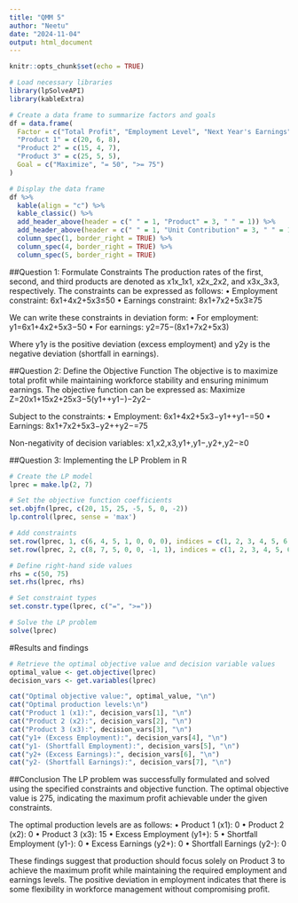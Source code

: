 ---
title: "QMM 5"
author: "Neetu"
date: "2024-11-04"
output: html_document
---

```{r setup, include=FALSE}
knitr::opts_chunk$set(echo = TRUE)
```

```{r}
# Load necessary libraries
library(lpSolveAPI)
library(kableExtra)
```
```{r}
# Create a data frame to summarize factors and goals
df = data.frame(
  Factor = c("Total Profit", "Employment Level", "Next Year's Earnings"),
  "Product 1" = c(20, 6, 8),
  "Product 2" = c(15, 4, 7),
  "Product 3" = c(25, 5, 5),
  Goal = c("Maximize", "= 50", ">= 75")
)

# Display the data frame
df %>%
  kable(align = "c") %>%
  kable_classic() %>%
  add_header_above(header = c(" " = 1, "Product" = 3, " " = 1)) %>%
  add_header_above(header = c(" " = 1, "Unit Contribution" = 3, " " = 1)) %>%
  column_spec(1, border_right = TRUE) %>%
  column_spec(4, border_right = TRUE) %>%
  column_spec(5, border_right = TRUE)
```

##Question 1: Formulate Constraints
The production rates of the first, second, and third products are denoted as x1x_1x1, x2x_2x2, and x3x_3x3, respectively. The constraints can be expressed as follows:
•	Employment constraint: 6x1+4x2+5x3≤50
•	Earnings constraint: 8x1+7x2+5x3≥75 

We can write these constraints in deviation form:
•	For employment: y1=6x1+4x2+5x3−50 
•	For earnings: y2=75−(8x1+7x2+5x3) 

Where y1y is the positive deviation (excess employment) and y2y is the negative deviation (shortfall in earnings).


##Question 2: Define the Objective Function
The objective is to maximize total profit while maintaining workforce stability and ensuring minimum earnings. The objective function can be expressed as:
Maximize Z=20x1+15x2+25x3−5(y1++y1−)−2y2−

Subject to the constraints:
•	Employment: 6x1+4x2+5x3−y1++y1−=50 
•	Earnings: 8x1+7x2+5x3−y2++y2−=75 

Non-negativity of decision variables: x1,x2,x3,y1+,y1−,y2+,y2−≥0 


##Question 3: Implementing the LP Problem in R
```{r}
# Create the LP model
lprec = make.lp(2, 7)

# Set the objective function coefficients
set.objfn(lprec, c(20, 15, 25, -5, 5, 0, -2))
lp.control(lprec, sense = 'max')

# Add constraints
set.row(lprec, 1, c(6, 4, 5, 1, 0, 0, 0), indices = c(1, 2, 3, 4, 5, 6, 7))
set.row(lprec, 2, c(8, 7, 5, 0, 0, -1, 1), indices = c(1, 2, 3, 4, 5, 6, 7))

# Define right-hand side values
rhs = c(50, 75)
set.rhs(lprec, rhs)

# Set constraint types
set.constr.type(lprec, c("=", ">="))

# Solve the LP problem
solve(lprec)
```


#Results and findings
```{r}
# Retrieve the optimal objective value and decision variable values
optimal_value <- get.objective(lprec)
decision_vars <- get.variables(lprec)

cat("Optimal objective value:", optimal_value, "\n")
cat("Optimal production levels:\n")
cat("Product 1 (x1):", decision_vars[1], "\n")
cat("Product 2 (x2):", decision_vars[2], "\n")
cat("Product 3 (x3):", decision_vars[3], "\n")
cat("y1+ (Excess Employment):", decision_vars[4], "\n")
cat("y1- (Shortfall Employment):", decision_vars[5], "\n")
cat("y2+ (Excess Earnings):", decision_vars[6], "\n")
cat("y2- (Shortfall Earnings):", decision_vars[7], "\n")
```

##Conclusion
The LP problem was successfully formulated and solved using the specified constraints and objective function. The optimal objective value is 275, indicating the maximum profit achievable under the given constraints.

The optimal production levels are as follows:
•	Product 1 (x1): 0
•	Product 2 (x2): 0
•	Product 3 (x3): 15
•	Excess Employment (y1+): 5
•	Shortfall Employment (y1-): 0
•	Excess Earnings (y2+): 0
•	Shortfall Earnings (y2-): 0

These findings suggest that production should focus solely on Product 3 to achieve the maximum profit while maintaining the required employment and earnings levels. The positive deviation in employment indicates that there is some flexibility in workforce management without compromising profit.

